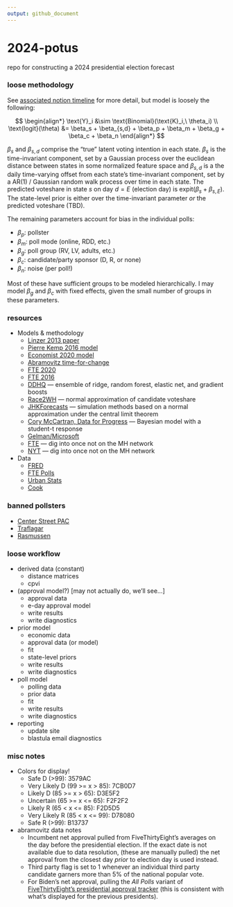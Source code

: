 ```yaml
---
output: github_document
---
```


# 2024-potus
repo for constructing a 2024 presidential election forecast

### loose methodology

See [associated notion timeline](https://www.notion.so/rafrieke/2024-Presidential-Election-90855891b84345e69edad0151ec02bdf) for more detail, but model is loosely the following:

$$
\begin{align*}
\text{Y}_i &\sim \text{Binomial}(\text{K}_i,\ \theta_i) \\
\text{logit}(\theta) &= \beta_s + \beta_{s,d} + \beta_p + \beta_m + \beta_g + \beta_c + \beta_n
\end{align*}
$$

$\beta_s$ and $\beta_{s,d}$ comprise the "true" latent voting intention in each state. $\beta_s$ is the time-invariant component, set by a Gaussian process over the euclidean distance between states in some normalized feature space and $\beta_{s,d}$ is a the daily time-varying offset from each state's time-invariant component, set by a AR(1) / Gaussian random walk process over time in each state. The predicted voteshare in state $s$ on day $d=E$ (election day) is $\text{expit}(\beta_s + \beta_{s,E})$. The state-level prior is either over the time-invariant parameter *or* the predicted voteshare (TBD). 

The remaining parameters account for bias in the individual polls:

* $\beta_p$: pollster
* $\beta_m$: poll mode (online, RDD, etc.)
* $\beta_g$: poll group (RV, LV, adults, etc.)
* $\beta_c$: candidate/party sponsor (D, R, or none)
* $\beta_n$: noise (per poll!)

Most of these have sufficient groups to be modeled hierarchically. I may model $\beta_g$ and $\beta_c$ with fixed effects, given the small number of groups in these parameters. 

### resources

* Models & methodology
  * [Linzer 2013 paper](https://votamatic.org/wp-content/uploads/2013/07/Linzer-JASA13.pdf)
  * [Pierre Kemp 2016 model](https://www.slate.com/features/pkremp_forecast/report.html)
  * [Economist 2020 model](https://github.com/TheEconomist/us-potus-model?tab=readme-ov-file)
  * [Abramovitz time-for-change](https://www.washingtonpost.com/blogs/ezra-klein/files/2012/08/abramowitz.pdf)
  * [FTE 2020](https://projects.fivethirtyeight.com/2020-election-forecast/)
  * [FTE 2016](https://projects.fivethirtyeight.com/2016-election-forecast/)
  * [DDHQ](https://forecast.decisiondeskhq.com/methodology) --- ensemble of ridge, random forest, elastic net, and gradient boosts
  * [Race2WH](https://twitter.com/loganr2wh/status/1575673680364859392) --- normal approximation of candidate voteshare
  * [JHKForecasts](https://projects.jhkforecasts.com/presidential-forecast/forecast_methodology) --- simulation methods based on a normal approximation under the central limit theorem
  * [Cory McCartran, Data for Progress](https://github.com/CoryMcCartan/midterms-22) --- Bayesian model with a student-t response
  * [Gelman/Microsoft](https://www.microsoft.com/en-us/research/wp-content/uploads/2016/04/forecasting-with-nonrepresentative-polls.pdf)
  * [FTE](https://fivethirtyeight.com/features/how-fivethirtyeights-2020-presidential-forecast-works-and-whats-different-because-of-covid-19/) --- dig into once not on the MH network
  * [NYT](https://www.nytimes.com/interactive/2016/upshot/presidential-polls-forecast.html) --- dig into once not on the MH network
* Data
  * [FRED](https://fred.stlouisfed.org/)
  * [FTE Polls](https://github.com/fivethirtyeight/data/tree/master/polls)
  * [Urban Stats](https://urbanstats.org/)
  * [Cook](https://www.cookpolitical.com/cook-pvi)

### banned pollsters

* [Center Street PAC](https://gelliottmorris.substack.com/p/the-gory-details-about-how-modern)
* [Traflagar](https://split-ticket.org/2022/09/19/whats-going-on-with-trafalgars-polls/)
* [Rasmussen](https://web.archive.org/web/20240308212818/https://www.washingtonpost.com/politics/2024/03/08/rasmussen-538-polling/)

### loose workflow

* derived data (constant)
  * distance matrices
  * cpvi
* (approval model?) [may not actually do, we'll see...]
  * approval data
  * e-day approval model
  * write results
  * write diagnostics
* prior model
  * economic data
  * approval data (or model)
  * fit
  * state-level priors
  * write results
  * write diagnostics
* poll model
  * polling data
  * prior data
  * fit
  * write results
  * write diagnostics
* reporting
  * update site
  * blastula email diagnostics

### misc notes

* Colors for display!
  * Safe D (>99): 3579AC
  * Very Likely D (99 >= x > 85): 7CB0D7
  * Likely D (85 >= x > 65): D3E5F2
  * Uncertain (65 >= x <= 65): F2F2F2
  * Likely R (65 < x <= 85): F2D5D5
  * Very Likely R (85 < x <= 99): D78080
  * Safe R (>99): B13737
* abramovitz data notes
  * Incumbent net approval pulled from FiveThirtyEight's averages on the day before the presidential election. If the exact date is not available due to data resolution, (these are manually pulled) the net approval from the closest day *prior* to election day is used instead.
  * Third party flag is set to 1 whenever an individual third party candidate garners more than 5% of the national popular vote.
  * For Biden's net approval, pulling the *All Polls* variant of [FiveThirtyEight's presidential approval tracker](https://projects.fivethirtyeight.com/biden-approval-rating/?cid=rrpromo) (this is consistent with what's displayed for the previous presidents).


